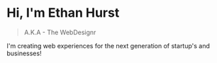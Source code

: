 # Hi, I'm Ethan Hurst
> A.K.A - The WebDesignr

I'm creating web experiences for the next generation of startup's and businesses!
